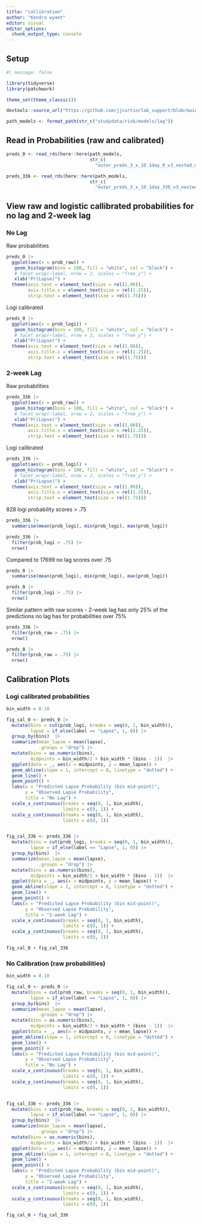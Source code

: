 ```yaml
---
title: "callibration"
author: "Kendra wyant"
editor: visual
editor_options: 
  chunk_output_type: console
---
```


## Setup

```r
#| message: false

library(tidyverse)
library(patchwork)

theme_set(theme_classic())

devtools::source_url("https://github.com/jjcurtin/lab_support/blob/main/format_path.R?raw=true")

path_models <- format_path(str_c("studydata/risk/models/lag"))
```

## Read in Probabilities (raw and calibrated)

```r
preds_0 <- read_rds(here::here(path_models, 
                               str_c(
                                 "outer_preds_3_x_10_1day_0_v3_nested_main.rds")))

preds_336 <- read_rds(here::here(path_models, 
                               str_c(
                                 "outer_preds_3_x_10_1day_336_v3_nested_main.rds")))
```

## View raw and logistic callibrated probabilities for no lag and 2-week lag

### No Lag

Raw probabilities
```r
preds_0 |> 
  ggplot(aes(x = prob_raw)) + 
   geom_histogram(bins = 100, fill = "white", col = "black") +
   # facet_wrap(~label, nrow = 2, scales = "free_y") +
   xlab("Pr(Lapse)") +
  theme(axis.text = element_text(size = rel(1.00)), 
        axis.title.x = element_text(size = rel(1.25)),
        strip.text = element_text(size = rel(1.75))) 
```

Logi calibrated
```r
preds_0 |> 
  ggplot(aes(x = prob_logi)) + 
   geom_histogram(bins = 100, fill = "white", col = "black") +
   # facet_wrap(~label, nrow = 2, scales = "free_y") +
   xlab("Pr(Lapse)") +
  theme(axis.text = element_text(size = rel(1.00)), 
        axis.title.x = element_text(size = rel(1.25)),
        strip.text = element_text(size = rel(1.75))) 
```

### 2-week Lag

Raw probabilities
```r
preds_336 |> 
  ggplot(aes(x = prob_raw)) + 
   geom_histogram(bins = 100, fill = "white", col = "black") +
   # facet_wrap(~label, nrow = 2, scales = "free_y") +
   xlab("Pr(Lapse)") +
  theme(axis.text = element_text(size = rel(1.00)), 
        axis.title.x = element_text(size = rel(1.25)),
        strip.text = element_text(size = rel(1.75))) 
```

Logi calibrated
```r
preds_336 |> 
  ggplot(aes(x = prob_logi)) + 
   geom_histogram(bins = 100, fill = "white", col = "black") +
   # facet_wrap(~label, nrow = 2, scales = "free_y") +
   xlab("Pr(Lapse)") +
  theme(axis.text = element_text(size = rel(1.00)), 
        axis.title.x = element_text(size = rel(1.25)),
        strip.text = element_text(size = rel(1.75))) 
```


828 logi probability scores > .75
```r
preds_336 |> 
  summarise(mean(prob_logi), min(prob_logi), max(prob_logi))

preds_336 |> 
  filter(prob_logi > .75) |> 
  nrow()
```

Compared to 17699 no lag scores over .75
```r
preds_0 |> 
  summarise(mean(prob_logi), min(prob_logi), max(prob_logi))

preds_0 |> 
  filter(prob_logi > .75) |> 
  nrow()
```


Similar pattern with raw scores - 2-week lag has only 25% of the predictions no lag has for probabilities over 75%
```r
preds_336 |> 
  filter(prob_raw > .75) |> 
  nrow()

preds_0 |> 
  filter(prob_raw > .75) |> 
  nrow()
```



## Calibration Plots

### Logi calibrated probabilities

```r
bin_width = 0.10

fig_cal_0 <- preds_0 |> 
  mutate(bins = cut(prob_logi, breaks = seq(0, 1, bin_width)), 
         lapse = if_else(label == "Lapse", 1, 0)) |> 
  group_by(bins)  |> 
  summarize(mean_lapse = mean(lapse),
            .groups = "drop") |>
  mutate(bins = as.numeric(bins),
         midpoints = bin_width/2 + bin_width * (bins - 1))  |> 
  ggplot(data = _, aes(x = midpoints, y = mean_lapse)) +
  geom_abline(slope = 1, intercept = 0, linetype = "dotted") +
  geom_line() +
  geom_point() +
  labs(x = "Predicted Lapse Probability (bin mid-point)",
       y = "Observed Lapse Probability",
       title = "No Lag") +
  scale_x_continuous(breaks = seq(0, 1, bin_width),
                     limits = c(0, 1)) +
  scale_y_continuous(breaks = seq(0, 1, bin_width),
                     limits = c(0, 1)) 


fig_cal_336 <- preds_336 |> 
  mutate(bins = cut(prob_logi, breaks = seq(0, 1, bin_width)), 
         lapse = if_else(label == "Lapse", 1, 0)) |> 
  group_by(bins)  |> 
  summarize(mean_lapse = mean(lapse),
            .groups = "drop") |>
  mutate(bins = as.numeric(bins),
         midpoints = bin_width/2 + bin_width * (bins - 1))  |> 
  ggplot(data = _, aes(x = midpoints, y = mean_lapse)) +
  geom_abline(slope = 1, intercept = 0, linetype = "dotted") +
  geom_line() +
  geom_point() +
  labs(x = "Predicted Lapse Probability (bin mid-point)",
       y = "Observed Lapse Probability",
       title = "2-week Lag") +
  scale_x_continuous(breaks = seq(0, 1, bin_width),
                     limits = c(0, 1)) +
  scale_y_continuous(breaks = seq(0, 1, bin_width),
                     limits = c(0, 1))
```

```r
fig_cal_0 + fig_cal_336
```

### No Calibration (raw probabilities)

```r
bin_width = 0.10

fig_cal_0 <- preds_0 |> 
  mutate(bins = cut(prob_raw, breaks = seq(0, 1, bin_width)), 
         lapse = if_else(label == "Lapse", 1, 0)) |> 
  group_by(bins)  |> 
  summarize(mean_lapse = mean(lapse),
            .groups = "drop") |>
  mutate(bins = as.numeric(bins),
         midpoints = bin_width/2 + bin_width * (bins - 1))  |> 
  ggplot(data = _, aes(x = midpoints, y = mean_lapse)) +
  geom_abline(slope = 1, intercept = 0, linetype = "dotted") +
  geom_line() +
  geom_point() +
  labs(x = "Predicted Lapse Probability (bin mid-point)",
       y = "Observed Lapse Probability",
       title = "No Lag") +
  scale_x_continuous(breaks = seq(0, 1, bin_width),
                     limits = c(0, 1)) +
  scale_y_continuous(breaks = seq(0, 1, bin_width),
                     limits = c(0, 1)) 


fig_cal_336 <- preds_336 |> 
  mutate(bins = cut(prob_raw, breaks = seq(0, 1, bin_width)), 
         lapse = if_else(label == "Lapse", 1, 0)) |> 
  group_by(bins)  |> 
  summarize(mean_lapse = mean(lapse),
            .groups = "drop") |>
  mutate(bins = as.numeric(bins),
         midpoints = bin_width/2 + bin_width * (bins - 1))  |> 
  ggplot(data = _, aes(x = midpoints, y = mean_lapse)) +
  geom_abline(slope = 1, intercept = 0, linetype = "dotted") +
  geom_line() +
  geom_point() +
  labs(x = "Predicted Lapse Probability (bin mid-point)",
       y = "Observed Lapse Probability",
       title = "2-week Lag") +
  scale_x_continuous(breaks = seq(0, 1, bin_width),
                     limits = c(0, 1)) +
  scale_y_continuous(breaks = seq(0, 1, bin_width),
                     limits = c(0, 1))
```

```r
fig_cal_0 + fig_cal_336
```